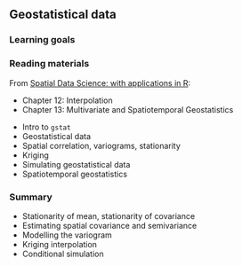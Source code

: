 ## Geostatistical data

### Learning goals

### Reading materials

From [Spatial Data Science: with applications in R](https://r-spatial.org/book/): 

* Chapter 12: Interpolation
* Chapter 13: Multivariate and Spatiotemporal Geostatistics

::: {.callout-tip title="Summary"}

* Intro to `gstat`
* Geostatistical data
* Spatial correlation, variograms, stationarity
* Kriging
* Simulating geostatistical data
* Spatiotemporal geostatistics

:::

### Summary


* Stationarity of mean, stationarity of covariance
* Estimating spatial covariance and semivariance
* Modelling the variogram
* Kriging interpolation
* Conditional simulation

